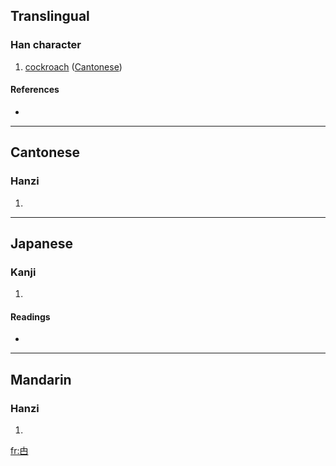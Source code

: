 ==Translingual==

===Han character===
{{Han char|rn=102|rad=田|as=00|sn=5|four=|canj=中田中一 (LWLM)}}

# [[cockroach]] ([[Cantonese]])

====References====
* {{Han ref|kx=0759.001|dkj=21727|hdz=42527.010|uh=7534|ud=30004}}

----

==Cantonese==

===Hanzi===
{{yue-hanzi|jyut=|y=jaat2, jaat6}}

# {{defn|Cantonese}}

----

==Japanese==

===Kanji===
{{ja-kanji|grade=|rs=田00}}

# {{defn|Japanese}}

====Readings====
* {{ja-readings|on=[[そう]] (sō)|kun=}}

----

==Mandarin==

===Hanzi===
{{cmn-hanzi|pin=[[zhá]] ([[zha2]])|wg=cha<sup>2</sup>}}

# {{defn|Mandarin}}

[[fr:甴]]